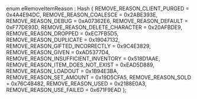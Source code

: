 enum eRemoveItemReason : Hash
{
	REMOVE_REASON_CLIENT_PURGED = 0x4A4E94DC,
	REMOVE_REASON_COALESCE = 0x2ABE393E,
	REMOVE_REASON_DEBUG = 0xA07362E6,
	REMOVE_REASON_DEFAULT = 0xF77DE93D,
	REMOVE_REASON_DELETE_CHARACTER = 0x20AFBDE9,
	REMOVE_REASON_DROPPED = 0xEC7FB5D5,
	REMOVE_REASON_DUPLICATE = 0x19047132,
	REMOVE_REASON_GIFTED_INCORRECTLY = 0x9C4E3829,
	REMOVE_REASON_GIVEN = 0xAD5377D4,
	REMOVE_REASON_INSUFFICIENT_INVENTORY = 0x518D1AAE,
	REMOVE_REASON_ITEM_DOES_NOT_EXIST = 0xEAD5D889,
	REMOVE_REASON_LOADOUT = 0x1B94E3BA,
	REMOVE_REASON_SET_AMOUNT = 0x19D5CFA5,
	REMOVE_REASON_SOLD = 0x76C4B482,
	REMOVE_REASON_USED = 0x2188E0A3,
	REMOVE_REASON_USE_FAILED = 0x671F9EAD
};

